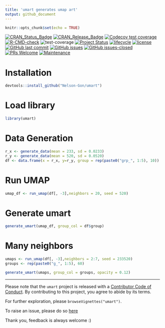 ```yaml
---
title: 'umart generates umap art'
output: github_document
---
```


```r
knitr::opts_chunk$set(echo = TRUE)
```

<!-- badges: start -->

[![CRAN_Status_Badge](https://r-pkg.org/badges/version/umart)](https://cran.r-project.org/package=umart)
[![CRAN\_Release\_Badge](https://www.r-pkg.org/badges/version-ago/umart)](https://CRAN.R-project.org/package=umart) 
[![Codecov test coverage](https://codecov.io/gh/Nelson-Gon/umart/branch/main/graph/badge.svg)](https://codecov.io/gh/Nelson-Gon/umart?branch=main)
[![R-CMD-check](https://github.com/Nelson-Gon/umart/actions/workflows/devel-check.yaml/badge.svg)](https://github.com/Nelson-Gon/umart/actions/workflows/devel-check.yaml)
![test-coverage](https://github.com/Nelson-Gon/umart/workflows/test-coverage/badge.svg)
[![Project Status](https://www.repostatus.org/badges/latest/active.svg)](https://www.repostatus.org/) 
[![lifecycle](https://img.shields.io/badge/lifecycle-maturing-blue.svg)](https://lifecycle.r-lib.org/articles/stages.html)
[![license](https://img.shields.io/badge/license-GPL--3-blue.svg)](https://www.gnu.org/licenses/gpl-3.0.en.html)
[![GitHub last commit](https://img.shields.io/github/last-commit/Nelson-Gon/umart.svg)](https://github.com/Nelson-Gon/umart/commits/main)
[![GitHub issues](https://img.shields.io/github/issues/Nelson-Gon/umart.svg)](https://GitHub.com/Nelson-Gon/umart/issues/)
[![GitHub issues-closed](https://img.shields.io/github/issues-closed/Nelson-Gon/umart.svg)](https://GitHub.com/Nelson-Gon/umart/issues?q=is%3Aissue+is%3Aclosed)
[![PRs Welcome](https://img.shields.io/badge/PRs-welcome-brightgreen.svg?style=flat-square)](https://makeapullrequest.com)
[![Maintenance](https://img.shields.io/badge/Maintained%3F-yes-green.svg)](https://GitHub.com/Nelson-Gon/umart/graphs/commit-activity)
<!-- badges: end -->

# Installation 


```r
devtools::install_github("Nelson-Gon/umart")
```


# Load library 

```r
library(umart)

```


# Data Generation 

```r
r_x <- generate_data(mean = 233, sd = 0.0233)
r_y <- generate_data(mean = 520, sd = 0.0520)
df <- data.frame(x = r_x, y=r_y, group = rep(paste0("grp_", 1:5), 10))
```


# Run UMAP 

```r
umap_df <- run_umap(df[, -3],neighbors = 20, seed = 520)
```

# Generate umart 


```r
generate_umart(umap_df, group_col = df$group)
```

# Many neighbors 

```r
umaps <- run_umap(df[, -3],neighbors = 2:7, seed = 233520)
groups <- rep(paste0("g_", 1:5), 60)

generate_umart(umaps, group_col = groups, opacity = 0.12) 

```

---


Please note that the `umart` project is released with a [Contributor Code
of
Conduct](https://github.com/Nelson-Gon/umart/blob/main/.github/CODE_OF_CONDUCT.md).
By contributing to this project, you agree to abide by its terms.

For further exploration, please `browseVignettes("umart")`.

To raise an issue, please do so
[here](https://github.com/Nelson-Gon/umart/issues)

Thank you, feedback is always welcome :)

